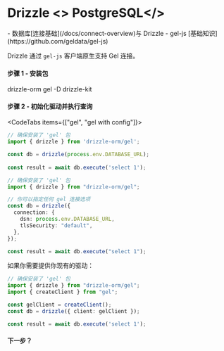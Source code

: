 
# Drizzle <> PostgreSQL</>
<Prerequisites>
- 数据库[连接基础](/docs/connect-overview)与 Drizzle
- gel-js [基础知识](https://github.com/geldata/gel-js)
</Prerequisites>

Drizzle 通过 `gel-js` 客户端原生支持 Gel 连接。

#### 步骤 1 - 安装包
<Npm>
drizzle-orm gel
-D drizzle-kit
</Npm>

#### 步骤 2 - 初始化驱动并执行查询
<CodeTabs items={["gel", "gel with config"]}>
```typescript copy
// 确保安装了 'gel' 包
import { drizzle } from 'drizzle-orm/gel';

const db = drizzle(process.env.DATABASE_URL);
 
const result = await db.execute('select 1');
```
```typescript copy
// 确保安装了 'gel' 包
import { drizzle } from "drizzle-orm/gel";

// 你可以指定任何 gel 连接选项
const db = drizzle({
  connection: {
    dsn: process.env.DATABASE_URL,
    tlsSecurity: "default",
  },
});

const result = await db.execute("select 1");
```
</CodeTabs>

如果你需要提供你现有的驱动：

```typescript copy
// 确保安装了 'gel' 包
import { drizzle } from "drizzle-orm/gel";
import { createClient } from "gel";

const gelClient = createClient();
const db = drizzle({ client: gelClient });

const result = await db.execute('select 1');
```

#### 下一步？

<WhatsNextPostgres/>
